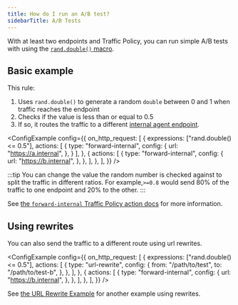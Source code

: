 ```yaml
---
title: How do I run an A/B test?
sidebarTitle: A/B Tests
---
```




With at least two endpoints and Traffic Policy, you can run simple A/B tests with using the [`rand.double()` macro](/docs/traffic-policy/macros/#randdouble---double).

## Basic example

This rule:

1. Uses `rand.double()` to generate a random `double` between 0 and 1 when traffic reaches the endpoint
1. Checks if the value is less than or equal to 0.5
1. If so, it routes the traffic to a different [internal agent endpoint](/universal-gateway/internal-endpoints/).

<ConfigExample
	config={{
		on_http_request: [
			{
				expressions: ["rand.double() <= 0.5"],
				actions: [
					{
						type: "forward-internal",
						config: {
							url: "https://a.internal",
						},
					}
				],
			},
			{
				actions: [
					{
						type: "forward-internal",
						config: {
							url: "https://b.internal",
						},
					},
				],
			},
		],
	}}
/>

:::tip
You can change the value the random number is checked against to split the traffic in different ratios. For example,`>=0.8` would send 80% of the traffic to one endpoint and 20% to the other.
:::

See [the `forward-internal` Traffic Policy action docs](/traffic-policy/actions/forward-internal/) for more information.

## Using rewrites

You can also send the traffic to a different route using url rewrites.

<ConfigExample
	config={{
		on_http_request: [
			{
				expressions: ["rand.double() <= 0.5"],
				actions: [
					{
						type: "url-rewrite",
						config: {
							from: "/path/to/test",
							to: "/path/to/test-b",
						},
					},
				],
			},
			{
				actions: [
					{
						type: "forward-internal",
						config: {
							url: "https://b.internal",
						},
					},
				],
			},
		],
	}}
/>

See [the URL Rewrite Example](/docs/traffic-policy/examples/url-rewrites) for another example using rewrites.
